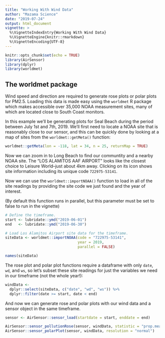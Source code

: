 ```yaml
---
title: "Working With Wind Data"
author: "Mazama Science"
date: "2019-07-24"
output: html_document
vignette: >
  %\VignetteIndexEntry{Working With Wind Data}
  %\VignetteEngine{knitr::rmarkdown}
  %\VignetteEncoding{UTF-8}
---
```


```r
knitr::opts_chunk$set(echo = TRUE)
library(AirSensor)
library(dplyr)
library(worldmet)
```

## The worldmet package

Wind speed and direction are required to generate rose plots or polar plots for 
PM2.5. Loading this data is made easy using the `worldmet` R package which makes
accessible over 35,000 NOAA measurement sites, many of which are located close 
to South Coast monitors.

In this example we'll be generating plots for Seal Beach during the period 
between July 1st and 7th, 2019. We'll first need to locate a NOAA site that is 
reasonably close to our sensor, and this can be quickly done by looking at a map
of sites from the `worldmet::getMeta()` function:

```r
worldmet::getMeta(lon = -118, lat = 34, n = 25, returnMap = TRUE)
```

Now we can zoom in to Long Beach to find our communtity and a nearby NOAA site. 
The "LOS ALAMITOS AAF AIRPORT" looks like the closest choice to Leisure 
World--just about 4km away. Clicking on its icon shows site information 
including its unique code `722975-53141`.

Now we can use the `worldmet::importNOAA()` function to load in all of the site
readings by providing the site code we just found and the year of interest.

(By default this function runs in parallel, but this parameter must be set to 
false to run in the vignette)

```r
# Define the timeframe.
start <- lubridate::ymd("2019-06-01")
end   <- lubridate::ymd("2019-06-30")

# Load Los Alamitos Airport site data for the timeframe.
siteData <- worldmet::importNOAA(code = "722975-53141",
                                 year = 2019,
                                 parallel = FALSE)

names(siteData)
```

The rose plot and polar plot functions require a dataframe with only `date`, 
`wd`, and `ws`, so let's subset these site readings for just the variables we 
need in our timeframe (not the whole year!):

```r
windData <- 
  dplyr::select(siteData, c("date", "wd", "ws")) %>% 
  dplyr::filter(date >= start, date < end)
```

And now we can generate rose and polar plots with our wind data and a sensor
object in the same timeframe.

```r
sensor <- AirSensor::sensor_load(startdate = start, enddate = end)

AirSensor::sensor_pollutionRose(sensor, windData, statistic = "prop.mean")
AirSensor::sensor_polarPlot(sensor, windData, resolution = "normal")
```